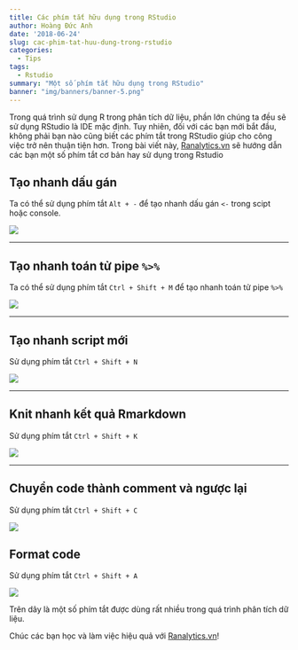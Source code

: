 ```yaml
---
title: Các phím tắt hữu dụng trong RStudio
author: Hoàng Đức Anh
date: '2018-06-24'
slug: cac-phim-tat-huu-dung-trong-rstudio
categories:
  - Tips
tags:
  - Rstudio
summary: "Một số phím tắt hữu dụng trong RStudio"
banner: "img/banners/banner-5.png"
---
```


Trong quá trình sử dụng R trong phân tích dữ liệu, phần lớn chúng ta đều sẽ sử dụng RStudio là IDE mặc định. Tuy nhiên, đối với các bạn mới bắt đầu, không phải bạn nào cũng biết các phím tắt trong RStudio giúp cho công việc trở nên thuận tiện hơn. Trong bài viết này, [Ranalytics.vn](Ranalytics.vn) sẽ hướng dẫn các bạn một số phím tắt cơ bản hay sử dụng trong Rstudio

## Tạo nhanh dấu gán 

Ta có thể sử dụng phím tắt `Alt + -` để tạo nhanh dấu gán `<-` trong scipt hoặc console.

![](/img/blog/20180624_assign.gif)


---

## Tạo nhanh toán tử pipe `%>%`

Ta có thể sử dụng phím tắt `Ctrl + Shift + M` để tạo nhanh toán tử pipe `%>%` 

![](/img/blog/20180624_pipe.gif)

---

## Tạo nhanh script mới

Sử dụng phím tắt `Ctrl + Shift + N`

![](/img/blog/20180624_new_script.gif)

---

## Knit nhanh kết quả Rmarkdown 

Sử dụng phím tắt `Ctrl + Shift + K`

![](/img/blog/20180624_knit.gif)

---

## Chuyển code thành comment và ngược lại 

Sử dụng phím tắt `Ctrl + Shift + C`

![](/img/blog/20180624_comment.gif)

## Format code

Sử dụng phím tắt `Ctrl + Shift + A`

![](/img/blog/20180624_format_code.gif)

Trên dây là một số phím tắt được dùng rất nhiều trong quá trình phân tích dữ liệu.

Chúc các bạn học và làm việc hiệu quả với [Ranalytics.vn](ranalytics.vn)!


